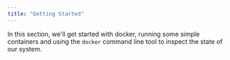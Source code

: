 ```yaml
---
title: "Getting Started"
---
```



In this section, we'll get started with docker, running some simple containers and using the `docker` command line tool to inspect the state of our system.
